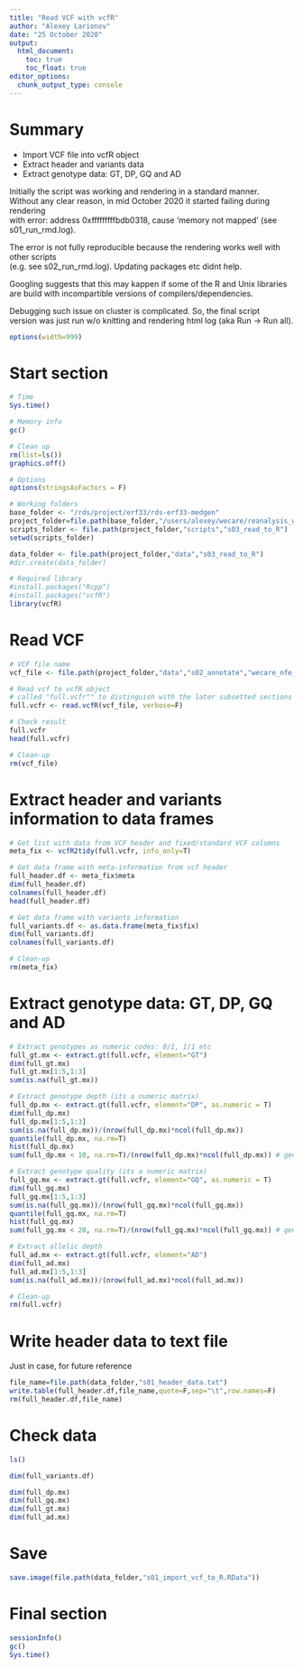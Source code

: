 ```yaml
---
title: "Read VCF with vcfR"
author: "Alexey Larionov"
date: "25 October 2020"
output: 
  html_document:
    toc: true
    toc_float: true
editor_options: 
  chunk_output_type: console
---
```


# Summary

- Import VCF file into vcfR object  
- Extract header and variants data  
- Extract genotype data: GT, DP, GQ and AD  

Initially the script was working and rendering in a standard manner.  
Without any clear reason, in mid October 2020 it started failing during rendering  
with error: address 0xfffffffffbdb0318, cause 'memory not mapped' (see s01_run_rmd.log).  

The error is not fully reproducible because the rendering works well with other scripts  
(e.g. see s02_run_rmd.log). Updating packages etc didnt help.  

Googling suggests that this may kappen if some of the R and Unix libraries  
are build with incompartible versions of compilers/dependencies.  

Debugging such issue on cluster is complicated. So, the final script  
version was just run w/o knitting and rendering html log (aka Run -> Run all).  

<style>
pre{
  overflow-x: auto;
}
pre code{
  word-wrap: normal;
  white-space: pre;
}
</style>

```r

options(width=999)

```

# Start section

```r

# Time
Sys.time()

# Memory info
gc()

# Clean up
rm(list=ls())
graphics.off()

# Options
options(stringsAsFactors = F)

# Working folders
base_folder <- "/rds/project/erf33/rds-erf33-medgen"
project_folder=file.path(base_folder,"/users/alexey/wecare/reanalysis_wo_danish_2020")
scripts_folder <- file.path(project_folder,"scripts","s03_read_to_R")
setwd(scripts_folder)

data_folder <- file.path(project_folder,"data","s03_read_to_R")
#dir.create(data_folder)

# Required library
#install.packages("Rcpp")
#install.packages("vcfR")
library(vcfR)

```

# Read VCF

```r

# VCF file name
vcf_file <- file.path(project_folder,"data","s02_annotate","wecare_nfe_nov2016_vqsr_shf_split_clean_tag_ac_id_clinvar_vep_split_rm.vcf.gz")

# Read vcf to vcfR object 
# called "full.vcfr"" to distinguish with the later subsetted sections of vcfr 
full.vcfr <- read.vcfR(vcf_file, verbose=F)

# Check result
full.vcfr
head(full.vcfr)

# Clean-up
rm(vcf_file)

```

# Extract header and variants information to data frames 

```r

# Get list with data from VCF header and fixed/standard VCF columns
meta_fix <- vcfR2tidy(full.vcfr, info_only=T)

# Get data frame with meta-information from vcf header
full_header.df <- meta_fix$meta
dim(full_header.df)
colnames(full_header.df)
head(full_header.df)

# Get data frame with variants information
full_variants.df <- as.data.frame(meta_fix$fix)
dim(full_variants.df)
colnames(full_variants.df) 

# Clean-up
rm(meta_fix)

```

# Extract genotype data: GT, DP, GQ and AD  

```r

# Extract genotypes as numeric codes: 0/1, 1/1 etc 
full_gt.mx <- extract.gt(full.vcfr, element="GT")
dim(full_gt.mx)
full_gt.mx[1:5,1:3]
sum(is.na(full_gt.mx))

# Extract genotype depth (its a numeric matrix)
full_dp.mx <- extract.gt(full.vcfr, element="DP", as.numeric = T)
dim(full_dp.mx)
full_dp.mx[1:5,1:3]
sum(is.na(full_dp.mx))/(nrow(full_dp.mx)*ncol(full_dp.mx))
quantile(full_dp.mx, na.rm=T)
hist(full_dp.mx) 
sum(full_dp.mx < 10, na.rm=T)/(nrow(full_dp.mx)*ncol(full_dp.mx)) # genotypes to be removed

# Extract genotype quality (its a numeric matrix)
full_gq.mx <- extract.gt(full.vcfr, element="GQ", as.numeric = T)
dim(full_gq.mx)
full_gq.mx[1:5,1:3]
sum(is.na(full_gq.mx))/(nrow(full_gq.mx)*ncol(full_gq.mx))
quantile(full_gq.mx, na.rm=T)
hist(full_gq.mx)
sum(full_gq.mx < 20, na.rm=T)/(nrow(full_gq.mx)*ncol(full_gq.mx)) # genotypes to be removed

# Extract allelic depth
full_ad.mx <- extract.gt(full.vcfr, element="AD")
dim(full_ad.mx)
full_ad.mx[1:5,1:3]
sum(is.na(full_ad.mx))/(nrow(full_ad.mx)*ncol(full_ad.mx))

# Clean-up
rm(full.vcfr)

```

# Write header data to text file  

Just in case, for future reference  

```r

file_name=file.path(data_folder,"s01_header_data.txt")
write.table(full_header.df,file_name,quote=F,sep="\t",row.names=F)
rm(full_header.df,file_name)

```

# Check data

```r

ls()

dim(full_variants.df)

dim(full_dp.mx)
dim(full_gq.mx)
dim(full_gt.mx)
dim(full_ad.mx)

```

# Save

```r

save.image(file.path(data_folder,"s01_import_vcf_to_R.RData"))

```

# Final section

```r

sessionInfo()
gc()
Sys.time()

```
